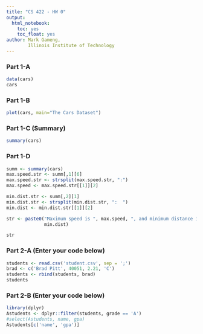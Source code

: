 ```yaml
---
title: "CS 422 - HW 0"
output: 
  html_notebook:
    toc: yes
    toc_float: yes
author: Mark Gameng,
        Illinois Institute of Technology
---
```


### Part 1-A
```r
data(cars)
cars
```

### Part 1-B

```r
plot(cars, main="The Cars Dataset")
```
### Part 1-C (Summary)
```r
summary(cars)
```

### Part 1-D
```r
summ <- summary(cars)
max.speed.str <- summ[,1][6]
max.speed.str <- strsplit(max.speed.str, ":")
max.speed <- max.speed.str[[1]][2]

min.dist.str <- summ[,2][1]
min.dist.str <- strsplit(min.dist.str, ":  ")
min.dist <- min.dist.str[[1]][2]

str <- paste0("Maximum speed is ", max.speed, ", and minimum distance is ", 
              min.dist)

str
```

### Part 2-A (Enter your code below)
```r
students <- read.csv('student.csv', sep = ';')
brad <- c('Brad Pitt', 40051, 2.21, 'C')
students <- rbind(students, brad)
students
```
### Part 2-B (Enter your code below)
```r
library(dplyr)
Astudents <- dplyr::filter(students, grade == 'A')
#select(Astudents, name, gpa)
Astudents[c('name', 'gpa')]
```
